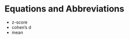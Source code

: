 # Equations and Abbreviations

<!-- List the abbreviations we're using and equations -->

* z-score 
* cohen's d
* mean